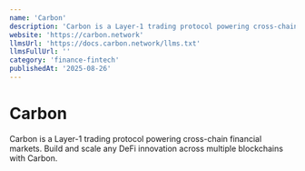 ```yaml
---
name: 'Carbon'
description: 'Carbon is a Layer-1 trading protocol powering cross-chain financial markets. Build and scale any DeFi innovation across multiple blockchains with Carbon.'
website: 'https://carbon.network'
llmsUrl: 'https://docs.carbon.network/llms.txt'
llmsFullUrl: ''
category: 'finance-fintech'
publishedAt: '2025-08-26'
---
```


# Carbon

Carbon is a Layer-1 trading protocol powering cross-chain financial markets. Build and scale any DeFi innovation across multiple blockchains with Carbon.
